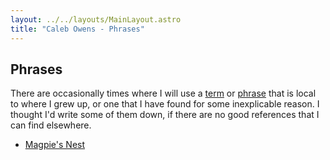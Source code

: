 ```yaml
---
layout: ../../layouts/MainLayout.astro
title: "Caleb Owens - Phrases"
---
```



<LastUpdated filePath="src/pages/phrases/index.mdx" />

<article>

# Phrases

There are occasionally times where I will use a
[term](https://en.wikipedia.org/wiki/Terminology) or
[phrase](https://en.wikipedia.org/wiki/Phrase) that is local to where I grew up,
or one that I have found for some inexplicable reason. I thought I'd write some
of them down, if there are no good references that I can find elsewhere.

- [Magpie's Nest](/phrases/magpies-nest)

</article>
